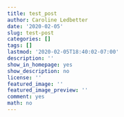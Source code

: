 ```yaml
---
title: test_post
author: Caroline Ledbetter
date: '2020-02-05'
slug: test-post
categories: []
tags: []
lastmod: '2020-02-05T18:40:02-07:00'
description: ''
show_in_homepage: yes
show_description: no
license: ''
featured_image: ''
featured_image_preview: ''
comment: yes
math: no
---
```

